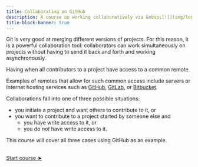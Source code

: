 ```yaml
---
title: Collaborating on GitHub
description: A course on working collaboratively via &nbsp;[![](img/logo_github_red.png){width="1.3em" fig-alt="noshadow"}](https://github.com/)
title-block-banner: true
---
```


:::{.topdef}

Git is very good at merging different versions of projects. For this reason, it is a powerful collaboration tool: collaborators can work simultaneously on projects without having to send it back and forth and working asynchronously.

Having  when all contributors to a project have access to a common remote.

Examples of remotes that allow for such common access include servers or Internet hosting services such as [GitHub](https://github.com/), [GitLab](https://gitlab.com/), or [Bitbucket](https://bitbucket.org/).

Collaborations fall into one of three possible situations:

- you initiate a project and want others to contribute to it, or
- you want to contribute to a project started by someone else and
	- you have write access to it, or
    - you do *not* have write access to it.

This course will cover all three cases using GitHub as an example.

:::

<br>
[[Start course ➤](col_setup.qmd)]{.topinline}
